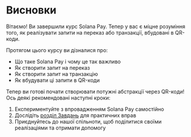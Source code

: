 
# Висновки

Вітаємо! Ви завершили курс Solana Pay. Тепер у вас є міцне розуміння того, як реалізувати запити на переказ або транзакції, вбудовані в QR-коди.

<ArticleSection name="Що ви вивчили" id="what-you-learned" level="h2" />

Протягом цього курсу ви дізналися про:
- Що таке Solana Pay і чому це так важливо
- Як створити запит на переказ
- Як створити запит на транзакцію
- Як вбудувати ці запити в QR-коди

<ArticleSection name="Наступні кроки" id="next-steps" level="h2" />

Тепер ви готові почати створювати потужні абстракції через QR-коди! Ось деякі рекомендовані наступні кроки:

1. Експериментуйте з впровадженням Solana Pay самостійно
2. Дослідіть [розділ Завдань](/uk/challenges) для практичних вправ
3. Приєднуйтесь до нашої спільноти, щоб поділитися своїми реалізаціями та отримати допомогу